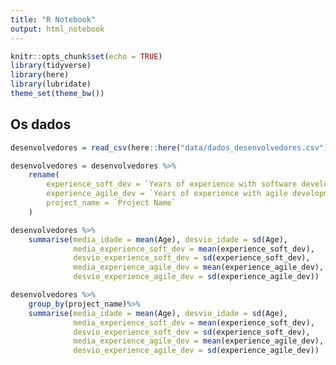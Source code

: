 ---
title: "R Notebook"
output: html_notebook
---

```{r setup, include=FALSE, message=FALSE}

knitr::opts_chunk$set(echo = TRUE)
library(tidyverse)
library(here)
library(lubridate)
theme_set(theme_bw())

```

## Os dados

```{r}

desenvolvedores = read_csv(here::here("data/dados_desenvolvedores.csv"))

desenvolvedores = desenvolvedores %>%
    rename(
        experience_soft_dev = `Years of experience with software development`,
        experience_agile_dev = `Years of experience with agile development`,
        project_name = `Project Name`
    )

```

```{r}

desenvolvedores %>%
    summarise(media_idade = mean(Age), desvio_idade = sd(Age), 
              media_experience_soft_dev = mean(experience_soft_dev), 
              desvio_experience_soft_dev = sd(experience_soft_dev), 
              media_experience_agile_dev = mean(experience_agile_dev), 
              desvio_experience_agile_dev = sd(experience_agile_dev))

```

```{r}

desenvolvedores %>%
    group_by(project_name)%>%
    summarise(media_idade = mean(Age), desvio_idade = sd(Age), 
              media_experience_soft_dev = mean(experience_soft_dev), 
              desvio_experience_soft_dev = sd(experience_soft_dev), 
              media_experience_agile_dev = mean(experience_agile_dev), 
              desvio_experience_agile_dev = sd(experience_agile_dev))

```
